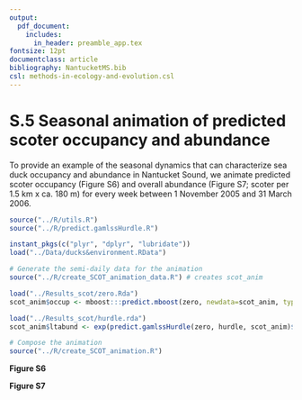 ```yaml
---
output: 
  pdf_document:
    includes:
      in_header: preamble_app.tex
fontsize: 12pt
documentclass: article
bibliography: NantucketMS.bib
csl: methods-in-ecology-and-evolution.csl
---
```


# S.5 Seasonal animation of predicted scoter occupancy and abundance

To provide an example of the seasonal dynamics that can characterize sea duck occupancy and abundance in Nantucket Sound, we animate predicted scoter occupancy (Figure S6) and overall abundance (Figure S7; scoter per 1.5 km x ca. 180 m) for every week between 1 November 2005 and 31 March 2006.

```r
source("../R/utils.R")
source("../R/predict.gamlssHurdle.R")

instant_pkgs(c("plyr", "dplyr", "lubridate"))
load("../Data/ducks&environment.RData")

# Generate the semi-daily data for the animation
source("../R/create_SCOT_animation_data.R") # creates scot_anim

load("../Results_scot/zero.Rda")
scot_anim$occup <- mboost:::predict.mboost(zero, newdata=scot_anim, type = "response")

load("../Results_scot/hurdle.rda")
scot_anim$ltabund <- exp(predict.gamlssHurdle(zero, hurdle, scot_anim)$add_pred)

# Compose the animation
source("../R/create_SCOT_animation.R")
```

\begin{figure}[H]
\begin{center}
\animategraphics[controls, width=1\linewidth]{2}{occup_anim}{}{}
\end{center}
\end{figure}
**Figure S6**

\newpage

\begin{figure}
\begin{center}
\animategraphics[controls, width=1\linewidth]{2}{abund_anim}{}{}
\end{center}
\end{figure}
**Figure S7**